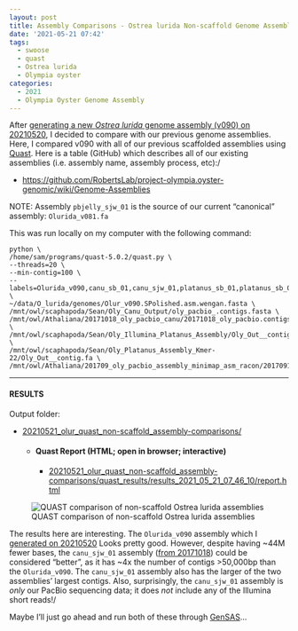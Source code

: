 ```yaml
---
layout: post
title: Assembly Comparisons - Ostrea lurida Non-scaffold Genome Assembly Comparisons Using Quast on Swoose
date: '2021-05-21 07:42'
tags: 
  - swoose
  - quast
  - Ostrea lurida
  - Olympia oyster
categories: 
  - 2021
  - Olympia Oyster Genome Assembly
---
```

After [generating a new _Ostrea lurida_ genome assembly (v090) on 20210520](https://robertslab.github.io/sams-notebook/posts/2021-05-20-Genome-Assembly---Olurida_v090-with-BGI-Illumina-and-PacBio-Hybrid-Using-Wengan-on-Mox/), I decided to compare with our previous genome assemblies. Here, I compared v090 with all of our previous scaffolded assemblies using [Quast](http://quast.sourceforge.net/quast). Here is a table (GitHub) which describes all of our existing assemblies (i.e. assembly name, assembly process, etc):/

- [https://github.com/RobertsLab/project-olympia.oyster-genomic/wiki/Genome-Assemblies](https://github.com/RobertsLab/project-olympia.oyster-genomic/wiki/Genome-Assemblies)

NOTE: Assembly `pbjelly_sjw_01` is the source of our current "canonical" assembly: `Olurida_v081.fa`

This was run locally on my computer with the following command:


```shell
python \
/home/sam/programs/quast-5.0.2/quast.py \
--threads=20 \
--min-contig=100 \
--labels=Olurida_v090,canu_sb_01,canu_sjw_01,platanus_sb_01,platanus_sb_02,racon_sjw_01 \
~/data/O_lurida/genomes/Olur_v090.SPolished.asm.wengan.fasta \
/mnt/owl/scaphapoda/Sean/Oly_Canu_Output/oly_pacbio_.contigs.fasta \
/mnt/owl/Athaliana/20171018_oly_pacbio_canu/20171018_oly_pacbio.contigs.fasta \
/mnt/owl/scaphapoda/Sean/Oly_Illumina_Platanus_Assembly/Oly_Out__contig.fa \
/mnt/owl/scaphapoda/Sean/Oly_Platanus_Assembly_Kmer-22/Oly_Out__contig.fa \
/mnt/owl/Athaliana/201709_oly_pacbio_assembly_minimap_asm_racon/20170918_oly_pacbio_racon1_consensus.fasta
```

---

#### RESULTS

Output folder:

- [20210521_olur_quast_non-scaffold_assembly-comparisons/](https://gannet.fish.washington.edu/Atumefaciens/20210521_olur_quast_non-scaffold_assembly-comparisons/)

  - #### Quast Report (HTML; open in browser; interactive)

    - [20210521_olur_quast_non-scaffold_assembly-comparisons/quast_results/results_2021_05_21_07_46_10/report.html](https://gannet.fish.washington.edu/Atumefaciens/20210521_olur_quast_non-scaffold_assembly-comparisons/quast_results/results_2021_05_21_07_46_10/report.html)


![QUAST comparison of non-scaffold Ostrea lurida assemblies](https://github.com/RobertsLab/sams-notebook/blob/master/images/screencaps/20210521_olur_quast_non-scaffold_assembly-comparisons_screencap.png?raw=true)

The results here are interesting. The `Olurida_v090` assembly which I [generated on 20210520](https://robertslab.github.io/sams-notebook/posts/2021/2021-05-20-Genome-Assembly-Olurida_v090-with-BGI-Illumina-and-PacBio-Hybrid-Using-Wengan-on-Mox/) Looks pretty good. However, despite having ~44M fewer bases, the `canu_sjw_01` assembly ([from 20171018](https://robertslab.github.io/sams-notebook/2017/10/18/genome-assembly-olympia-oyster-pacbio-canu-v1-6/)) could be considered "better", as it has ~4x the number of contigs >50,000bp than the `Olurida_v090`. The `canu_sjw_01` assembly also has the larger of the two assemblies' largest contigs. Also, surprisingly, the `canu_sjw_01` assembly is _only_ our PacBio sequencing data; it does _not_ include any of the Illumina short reads!/

Maybe I'll just go ahead and run both of these through [GenSAS](https://www.gensas.org/)...